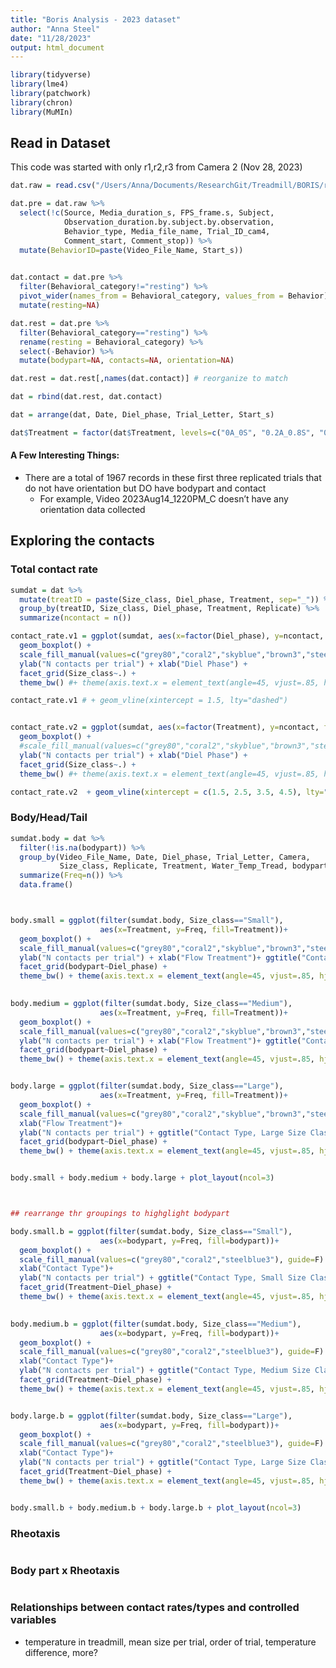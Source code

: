 ```yaml
---
title: "Boris Analysis - 2023 dataset"
author: "Anna Steel"
date: "11/28/2023"
output: html_document
---
```


```r
library(tidyverse)
library(lme4)
library(patchwork)
library(chron)
library(MuMIn)

```
  
  
## Read in Dataset  
This code was started with only r1,r2,r3 from Camera 2 (Nov 28, 2023)
```r
dat.raw = read.csv("/Users/Anna/Documents/ResearchGit/Treadmill/BORIS/rawdata/BORIS_large_dataset_r1r2r3_nameedit.csv")

```

```r

dat.pre = dat.raw %>% 
  select(!c(Source, Media_duration_s, FPS_frame.s, Subject, 
            Observation_duration.by.subject.by.observation,
            Behavior_type, Media_file_name, Trial_ID_cam4, 
            Comment_start, Comment_stop)) %>%
  mutate(BehaviorID=paste(Video_File_Name, Start_s))

 
dat.contact = dat.pre %>%
  filter(Behavioral_category!="resting") %>%
  pivot_wider(names_from = Behavioral_category, values_from = Behavior) %>%
  mutate(resting=NA)

dat.rest = dat.pre %>%
  filter(Behavioral_category=="resting") %>%
  rename(resting = Behavioral_category) %>%
  select(-Behavior) %>%
  mutate(bodypart=NA, contacts=NA, orientation=NA)

dat.rest = dat.rest[,names(dat.contact)] # reorganize to match

dat = rbind(dat.rest, dat.contact)

dat = arrange(dat, Date, Diel_phase, Trial_Letter, Start_s)

dat$Treatment = factor(dat$Treatment, levels=c("0A_0S", "0.2A_0.8S", "0.2A_2S", "0.4A_0.8S", "0.4A_2S"))
```

#### A Few Interesting Things:
- There are a total of 1967 records in these first three replicated trials that do not have orientation but DO have bodypart and contact
    - For example, Video 2023Aug14_1220PM_C doesn't have any orientation data collected


## Exploring the contacts

### Total contact rate
```r
sumdat = dat %>%
  mutate(treatID = paste(Size_class, Diel_phase, Treatment, sep="_")) %>%
  group_by(treatID, Size_class, Diel_phase, Treatment, Replicate) %>%
  summarize(ncontact = n())

contact_rate.v1 = ggplot(sumdat, aes(x=factor(Diel_phase), y=ncontact, fill=Treatment))+
  geom_boxplot() + 
  scale_fill_manual(values=c("grey80","coral2","skyblue","brown3","steelblue3")) +
  ylab("N contacts per trial") + xlab("Diel Phase") + 
  facet_grid(Size_class~.) +
  theme_bw() #+ theme(axis.text.x = element_text(angle=45, vjust=.85, hjust=1))

contact_rate.v1 # + geom_vline(xintercept = 1.5, lty="dashed")


contact_rate.v2 = ggplot(sumdat, aes(x=factor(Treatment), y=ncontact, fill=Diel_phase))+
  geom_boxplot() + 
  #scale_fill_manual(values=c("grey80","coral2","skyblue","brown3","steelblue3")) +
  ylab("N contacts per trial") + xlab("Diel Phase") + 
  facet_grid(Size_class~.) +
  theme_bw() #+ theme(axis.text.x = element_text(angle=45, vjust=.85, hjust=1))

contact_rate.v2  + geom_vline(xintercept = c(1.5, 2.5, 3.5, 4.5), lty="dashed", alpha=.5)

```


### Body/Head/Tail
```r
sumdat.body = dat %>%
  filter(!is.na(bodypart)) %>%
  group_by(Video_File_Name, Date, Diel_phase, Trial_Letter, Camera, 
           Size_class, Replicate, Treatment, Water_Temp_Tread, bodypart) %>%
  summarize(Freq=n()) %>%
  data.frame()



body.small = ggplot(filter(sumdat.body, Size_class=="Small"), 
                    aes(x=Treatment, y=Freq, fill=Treatment))+
  geom_boxplot() + 
  scale_fill_manual(values=c("grey80","coral2","skyblue","brown3","steelblue3"), guide=F) +
  ylab("N contacts per trial") + xlab("Flow Treatment")+ ggtitle("Contact Type, Small Size Class (6-10cm TL)") + 
  facet_grid(bodypart~Diel_phase) +
  theme_bw() + theme(axis.text.x = element_text(angle=45, vjust=.85, hjust=1))
  

body.medium = ggplot(filter(sumdat.body, Size_class=="Medium"), 
                    aes(x=Treatment, y=Freq, fill=Treatment))+
  geom_boxplot() + 
  scale_fill_manual(values=c("grey80","coral2","skyblue","brown3","steelblue3"), guide=F) +
  ylab("N contacts per trial") + xlab("Flow Treatment")+ ggtitle("Contact Type, Medium Size Class (11-15cm TL)") + 
  facet_grid(bodypart~Diel_phase) +
  theme_bw() + theme(axis.text.x = element_text(angle=45, vjust=.85, hjust=1))


body.large = ggplot(filter(sumdat.body, Size_class=="Large"), 
                    aes(x=Treatment, y=Freq, fill=Treatment))+
  geom_boxplot() + 
  scale_fill_manual(values=c("grey80","coral2","skyblue","brown3","steelblue3"), guide=F) +
  xlab("Flow Treatment")+ 
  ylab("N contacts per trial") + ggtitle("Contact Type, Large Size Class (16-19cm TL)") + 
  facet_grid(bodypart~Diel_phase) + 
  theme_bw() + theme(axis.text.x = element_text(angle=45, vjust=.85, hjust=1))


body.small + body.medium + body.large + plot_layout(ncol=3)



## rearrange thr groupings to highglight bodypart

body.small.b = ggplot(filter(sumdat.body, Size_class=="Small"), 
                    aes(x=bodypart, y=Freq, fill=bodypart))+
  geom_boxplot() + 
  scale_fill_manual(values=c("grey80","coral2","steelblue3"), guide=F) +
  xlab("Contact Type")+ 
  ylab("N contacts per trial") + ggtitle("Contact Type, Small Size Class (6-10cm TL)") + 
  facet_grid(Treatment~Diel_phase) +
  theme_bw() + theme(axis.text.x = element_text(angle=45, vjust=.85, hjust=1))
  

body.medium.b = ggplot(filter(sumdat.body, Size_class=="Medium"), 
                    aes(x=bodypart, y=Freq, fill=bodypart))+
  geom_boxplot() + 
  scale_fill_manual(values=c("grey80","coral2","steelblue3"), guide=F) +
  xlab("Contact Type")+ 
  ylab("N contacts per trial") + ggtitle("Contact Type, Medium Size Class (11-15cm TL)") + 
  facet_grid(Treatment~Diel_phase) +
  theme_bw() + theme(axis.text.x = element_text(angle=45, vjust=.85, hjust=1))


body.large.b = ggplot(filter(sumdat.body, Size_class=="Large"), 
                    aes(x=bodypart, y=Freq, fill=bodypart))+
  geom_boxplot() + 
  scale_fill_manual(values=c("grey80","coral2","steelblue3"), guide=F) +
  xlab("Contact Type")+ 
  ylab("N contacts per trial") + ggtitle("Contact Type, Large Size Class (16-19cm TL)") + 
  facet_grid(Treatment~Diel_phase) + 
  theme_bw() + theme(axis.text.x = element_text(angle=45, vjust=.85, hjust=1))


body.small.b + body.medium.b + body.large.b + plot_layout(ncol=3)

```

### Rheotaxis
```r

```


### Body part x Rheotaxis
```r
```


### Relationships between contact rates/types and controlled variables
- temperature in treadmill, mean size per trial, order of trial, temperature difference, more?
```r
```



